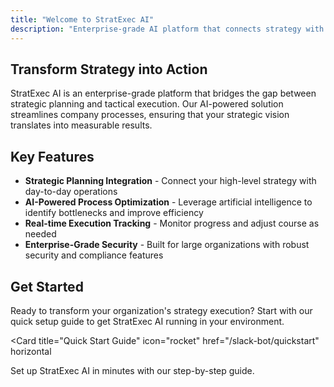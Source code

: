 ```yaml
---
title: "Welcome to StratExec AI"
description: "Enterprise-grade AI platform that connects strategy with execution"
---
```


## Transform Strategy into Action

StratExec AI is an enterprise-grade platform that bridges the gap between strategic planning and tactical execution. Our AI-powered solution streamlines company processes, ensuring that your strategic vision translates into measurable results.

## Key Features

- **Strategic Planning Integration** - Connect your high-level strategy with day-to-day operations
- **AI-Powered Process Optimization** - Leverage artificial intelligence to identify bottlenecks and improve efficiency
- **Real-time Execution Tracking** - Monitor progress and adjust course as needed
- **Enterprise-Grade Security** - Built for large organizations with robust security and compliance features

## Get Started

Ready to transform your organization's strategy execution? Start with our quick setup guide to get StratExec AI running in your environment.

<Card
  title="Quick Start Guide"
  icon="rocket"
  href="/slack-bot/quickstart"
  horizontal
>
  Set up StratExec AI in minutes with our step-by-step guide.
</Card>